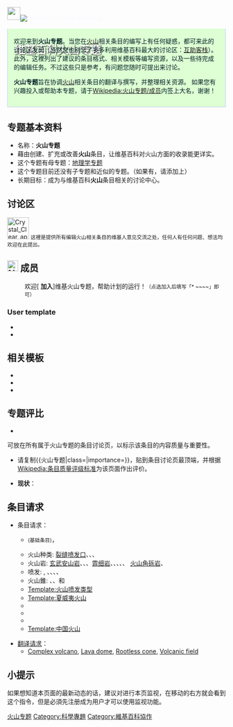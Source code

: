 <div style="font-family:微軟正黑體, 微软雅黑; -moz-border-radius: 6px; -webkit-border-radius: 6px; border-radius: 6px; color:#f8f8ff; height:50px; {{gradient|#1C5FA7|#DDFFD3|vertical}}">[[File:People_icon.svg|30px]][[File:Temporary_cyclone_north.svg|left]]
<div style="margin-top:10px; margin-left:10px;font-size:25px;color:white;font-weight: bold; text-shadow: #000 1px 1px 3px;padding:6px;">维基百科火山专题</div></div>
<div style="display: block;border: 1px solid #BED0FF;vertical-align: top;background: #DDFFD3;color: #002124;margin-bottom: 10px;padding: 1em;margin-top: 0em;{{border-radius|0px 0px 6px 6px}};padding-top: .3em;border-top:none;">
{{Inactive|WP:火山|portal=火山|topic=[[火山|火山]]}}
欢迎来到'''火山专题'''。当您在[[火山|火山]]相关条目的编写上有任何疑惑，都可来此的讨论区发问（当然您也别忘了多多利用维基百科最大的讨论区：[[维基百科:互助客栈|互助客栈]]）。此外，这裡列出了建议的条目格式、相关模板等编写资源，以及一些待完成的编辑任务。不过这些只是参考，有问题您随时可提出来讨论。

'''火山专题'''旨在协调[[火山|火山]]相关条目的翻译与撰写，并整理相关资源。
如果您有兴趣投入或帮助本专题，请于[[Wikipedia:火山专题/成员|Wikipedia:火山专题/成员]]内签上大名，谢谢！

</div>
{{clear}}
{{Infobox WikiProject
 |inactive     = 
 |semi-active  =
 |name         = 火山
 |bodystyle    = 
 |image        = MSH82 st helens plume from harrys ridge 05-19-82.jpg
  |imagesize   = 85px
  |caption     = 圣海伦火山
 |shortcuts    = 火山
  |shortcuts2  = 
 |category     = 火山
  |category2   = 
 |portal       = 火山
 |portalimg    = Spaccato vulcano.png
 |commons      = Volcano
 |parent       = 
  |parent2     =
  |parent3     =
 |notice       = 火山专题
  |notice-extended =
 |userbox      = User 火山
  |userbox2    = 
  |userbox3    = 
  |userboxnote = 
 |helps-organise-children = no
 |has-goals    = 有目標
 |assessment   = 
 |footnotes    = 
 |csb          =
 |type         = active
}}

== 专题基本资料 ==
*名称：'''火山专题'''
*藉由创建、扩充或改善'''火山'''条目，让维基百科对火山方面的收录能更详实。
*这个专题有母专题：[[Wikipedia:地理學專題|地理学专题]]
*这个专题目前还没有子专题和近似的专题。（如果有，请添加上）
*长期目标：成为与维基百科'''火山'''条目相关的讨论中心。

{{Wikipedia:火山专题/条目统计}}

==讨论区==
[[File:Crystal_Clear_app_kteatime.png|50px]]
<small>这裡是提供所有编辑火山相关条目的维基人意见交流之处，任何人有任何问题、想法均欢迎在此提出。</small>


== [[File:Nuvola_apps_kuser.svg|25px]] 成员 ==

: 欢迎[{{fullurl:Wikipedia:火山专题/成员|action=edit}} '''加入''']维基火山专题，帮助计划的运行！<small>（点选加入后填写「<nowiki>* ~~~~</nowiki>」即可）</small>
{{HideH
|Head         = 维基火山专题成员列表
|FrameStyle   = border: 1px solid #D4D4D4; padding: 5px;
|HeadStyle    = background: #E6C3C3;
|ContentStyle = 
}}
{{Wikipedia:火山专题/成员}}
{{HideF}}

=== User template ===
* {{tl|User 火山}}
* {{User 火山}}

==相关模板==
* {{tl|火山}}
* {{tl|Central American volcanoes}}
* {{tl|Cite gvp}}

==专题评比==
*{{T1|火山专题}}
可放在所有属于火山专题的条目讨论页，以标示该条目的内容质量与重要性。
{{火山专题|class=|category=no}}
*请复制<nowiki>{{火山专题|class=|importance=}}</nowiki>，贴到条目讨论页最顶端，并根据[[Wikipedia:条目质量评级标准|Wikipedia:条目质量评级标准]]为该页面作出评价。

*'''现状'''：
{{Articles by Quality
 |topic=火山
 |project=火山
 |format=TOC
}}
{{Articles by Importance
 |topic=火山
 |project=火山
}}

== 条目请求 ==
* 条目请求：
** {{le|火成岩岩石学|Igneous petrology}}<small>(基础条目)</small>，
** 火山种类: [[裂缝喷发口|裂缝喷发口]]、{{le|熔岩锥|Lava cone}}、{{le|火山碎屑锥|Pyroclastic cone}}、{{le|冰下火山|Subglacial volcano}}
** 火山岩: [[玄武安山岩|玄武安山岩]]、{{le|歪长粗面岩|Benmoreite}}、{{le|方沸斑岩|Blairmorite}}、[[霏细岩|霏细岩]]、{{le|安粗岩|Latite}}、{{le|霞石岩|Nephelinite}}、{{le|粗面安山岩|Trachyandesite}}、{{le|粗面玄武岩|Trachybasalt}}、 [[火山角砾岩|火山角砾岩]]、{{le|凝灰角砾岩|Tuff breccia}}
** 喷发: {{le|史冲包连式火山喷发|Strombolian eruption|史冲包连式}}, {{le|伏尔坎宁式火山喷发|Vulcanian eruption|伏尔坎宁式}}、{{le|培雷式火山喷发|Peléan eruption|培雷式}}、{{le|爆炸式火山喷发|Explosive eruption|爆炸式}}、{{le|喷溢式火山喷发|Effusive eruption|喷溢式}}、{{le|喷发柱|Eruption column}}
** 火山錐: {{le|寄生熔岩錐|spatter cone}}、{{le|凝灰火山錐|Ash cone}}、和{{le|凝灰岩錐|Tuff cone}} 
** [[Template:火山喷发类型|Template:火山喷发类型]]
** [[Template:夏威夷火山|Template:夏威夷火山]]
** {{link-en|Template:意大利火山|Template:Volcanoes of Italy}}
** {{link-en|Template:加拿大火山学|Template:Canadian volcanology}}
** {{link-en|Template:安第斯火山|Template:Andean volcanoes}}
** [[Template:中国火山|Template:中国火山]]

* [[Wikipedia:翻译请求|翻译请求]]：
** [[:en:Complex_volcano|Complex volcano]], [[:en:Lava_dome|Lava dome]], [[:en:Rootless_cone|Rootless cone]], [[:en:Volcanic_field|Volcanic field]]

==小提示==
如果想知道本页面的最新动态的话，建议对进行本页监视，在移动的右方就会看到这个指令，但是必須先注册成为用户才可以使用监视功能。

{{WikiProject Footer}}

[[Category:火山专题|]]
[[Category:科學專題|Category:科學專題]]
[[Category:維基百科協作|Category:維基百科協作]]